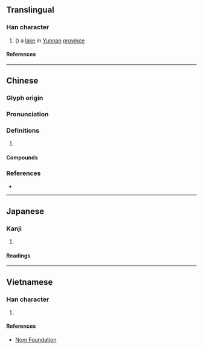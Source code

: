 {{character info}}
==Translingual==

===Han character===
{{Han char|rn=85|rad=水|as=06|sn=9|four=31140|canj=ESJ|ids=⿰氵耳}}

# ({{zh-only|洱海}}) a [[lake]] in [[Yunnan]] [[province]]

====References====
{{Han ref|kx=0622.080|dkj=17412|dj=1018.060|hdz=31602.030|uh=6D31}}

----

==Chinese==
{{zh-forms}}

===Glyph origin===
{{Han etym}}

===Pronunciation===
{{zh-pron
|m=ěr
|c=nei2,ji5
|mc=y
|oc=y
|cat=
}}

===Definitions===
{{zh-hanzi}}

# {{rfdef|zh}}

====Compounds====
{{zh-der|普洱|普洱茶|洱海}}

===References===
* {{R:yue:Hanzi}}

----

==Japanese==

===Kanji===
{{ja-kanji|grade=|rs=水06}}

# {{rfdef|ja|sort=水06}}

====Readings====
{{ja-readings
|on=じ, に
}}

----

==Vietnamese==

===Han character===
{{vi-readings|rs=水06|reading=nhĩ}}

# {{rfdef|vi|sort=水06}}

====References====
* [http://nomfoundation.org/common/nom_details.php?codepoint=6d31 Nom Foundation]